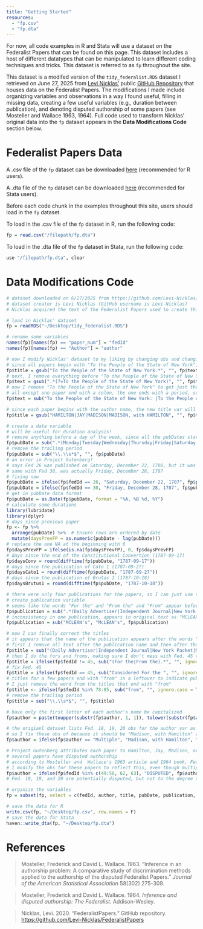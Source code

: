---
title: "Getting Started"
resources:
  - "fp.csv"
  - "fp.dta"
---

For now, all code examples in R and Stata will use a dataset on the Federalist Papers that can be found on this page. This dataset includes a host of different datatypes that can be manipulated to learn different coding techniques and tricks. This dataset is referred to as `fp` throughout the site.

This dataset is a modifed version of the `tidy_federalist.RDS` dataset I retrieved on June 27, 2025 from [Levi Nicklas'](https://github.com/Levi-Nicklas) public [GitHub Repository](https://github.com/Levi-Nicklas/FederalistPapers) that houses data on the Federalist Papers. The modifications I made include organizing variables and observations in a way I found useful, filling in missing data, creating a few useful variables (e.g., duration between publication), and denoting disputed authorship of some papers (see Mosteller and  Wallace 1963, 1964). Full code used to transform Nicklas' original data into the `fp` dataset appears in the **Data Modifications Code** section below.

# Federalist Papers Data

A .csv file of the `fp` dataset can be downloaded [here](fp.csv){target="_blank" download="fp.csv"} (recommended for R users).

A .dta file of the `fp` dataset can be downloaded [here](fp.dta){target="_blank" download="fp.dta"} (recommended for Stata users).

Before each code chunk in the examples throughout this site, users should load in the `fp` dataset. 

To load in the .csv file of the `fp` dataset in R, run the following code:
```{r eval = FALSE}
fp = read.csv("/filepath/fp.dta")
```


To load in the .dta file of the `fp` dataset in Stata, run the following code:
```{r eval = FALSE}
use "/filepath/fp.dta", clear
```


# Data Modifications Code
```{r eval = FALSE}

# dataset downloaded on 6/27/2025 from https://github.com/Levi-Nicklas/FederalistPapers/blob/main/scripts/Collect_and_CleanData.R 
# dataset creator is Levi Nicklas (GitHub username is Levi-Nicklas)
# Nicklas acquired the text of the Federalist Papers used to create this dataset from Project Gutenberg, so the text is trustworthy

# load in Nicklas' dataset
fp = readRDS("~/Desktop/tidy_federalist.RDS")

# rename some variables
names(fp)[names(fp) == "paper_num"] = "fedId"
names(fp)[names(fp) == "Author"] = "author"

# now I modify Nicklas' dataset to my liking by changing obs and changing/adding vars
# since all papers begin with "To the People of the State of New York", I extract all text before this to great the baseline for the title var
fp$title = gsub("To the People of the State of New York.*", "", fp$text)
# next, I remove everything before "To the People of the State of New York" to get each essay on its own
fp$text = gsub(".*(?=To the People of the State of New York)", "", fp$text, perl = TRUE)
# now I remove "To the People of the State of New York" to get just the text of the essay
# all except one paper end with a colon, the one ends with a period, so I include two expressions to capture this
fp$text = sub("To the People of the State of New York: |To the People of the State of New York. ", "", fp$text)

# since each paper begins with the author name, the new title var will naturally include that name so I have to remove it
fp$title = gsub("HAMILTON|JAY|MADISON|MADISON, with HAMILTON", "", fp$title)

# create a date variable
# will be useful for duration analysis!
# remove anything before a day of the week, since all the pubDates start that way
fp$pubDate = sub(".*(Monday|Tuesday|Wednesday|Thursday|Friday|Saturday|Sunday) ?", "\\1", fp$title)
# remove the trailing period
fp$pubDate = sub("\\.\\s*$", "", fp$pubDate)
# an error in Project Gutenberg!
# says Fed 26 was published on Saturday, December 22, 1788, but it was actually 1787!
# same with Fed 30, was actually Friday, December 28, 1787
# fixing now
fp$pubDate = ifelse(fp$fedId == 26, "Saturday, December 22, 1787", fp$pubDate)
fp$pubDate = ifelse(fp$fedId == 30, "Friday, December 28, 1787", fp$pubDate)
# get in pubDate data format
fp$pubDate = as.Date(fp$pubDate, format = "%A, %B %d, %Y")
# calculate some durations
library(lubridate)
library(dplyr)
# days since previous paper
fp <- fp %>%
  arrange(pubDate) %>%  # Ensure rows are ordered by date
  mutate(daysPrevFP = as.numeric(pubDate - lag(pubDate)))
# replace the one NA at the beginning with 0
fp$daysPrevFP = ifelse(is.na(fp$daysPrevFP), 0, fp$daysPrevFP)
# days since the end of the Constitutional Convertion (1787-09-17)
fp$daysConv = round(difftime(fp$pubDate, "1787-09-17"))
# days since the publication of Cato 1 (1787-09-27)
fp$daysCato1 = round(difftime(fp$pubDate, "1787-09-27"))
# days since the publication of Brutas 1 (1787-10-18)
fp$daysBrutus1 = round(difftime(fp$pubDate, "1787-10-18"))

# there were only four publications for the papers, so I can just use those to create the var
# create publication variable
# seems like the words "For the" and "From the" and "From" appear before each publication, using that to get what I want
fp$publication = sub(".*(Daily Advertiser|Independent Journal|New York Packet|McLEAN's Edition, New York).*", ignore.case = TRUE, "\\1", fp$title)
# inconsistency in one publication, appears in original text as "MCLEAN's" or "McLEAN's" so I standardize to the one the appears more often
fp$publication = sub("MCLEAN's", "McLEAN's", fp$publication)

# now I can finally correct the titles
# it appears that the name of the publication appears after the words "For the" and "From the"
# first I remove all text after the publication name and then after those words
fp$title = sub("(Daily Advertiser|Independent Journal|New York Packet|McLEAN's Edition, New York).*", "", ignore.case = TRUE, fp$title)
# then I do the fors and froms, making sure I don't mess with Fed. 45 that has it in the middle 
fp$title = ifelse(fp$fedId != 45, sub("(For the|From the).*", "", ignore.case = TRUE, fp$title), fp$title)
# fix Fed. 45
fp$title = ifelse(fp$fedId == 45, sub("Considered For the ", "", ignore.case = TRUE, fp$title), fp$title)
# titles for a few papers end with "from" in a leftover to indicate publication, but titles in other papers also contain the word 
# I just remove the word from the titles that end with "from"
fp$title <- ifelse(fp$fedId %in% 78:85, sub("from", "", ignore.case = TRUE, fp$title), fp$title)
# remove the trailing period
fp$title = sub("\\.\\s*$", "", fp$title)

# have only the first letter of each author's name be capitalized
fp$author = paste(toupper(substr(fp$author, 1, 1)), tolower(substr(fp$author, 2, nchar(fp$author))), sep="")

# the origianl dataset lists Fed. 18, 19, 20 obs for the author var as "Multiple" but I want to be more specific
# so I fix these obs of because it should be "Madison, with Hamilton" according to Project Gutenberg
fp$author = ifelse(fp$author == "Multiple", "Madison, with Hamilton", fp$author)

# Project Gutenberg attributes each paper to Hamilton, Jay, Madison, or Madison, with Hamilton
# several papers have disputed authorship
# according to Mosteller and  Wallace's 1963 article and 1964 book, Fed. 49-58, and 62-63 are disputed
# I modify the obs for these papers to reflect this, even though multiple scholars have attributed authorship
fp$author = ifelse(fp$fedId %in% c(49:58, 62, 63), "DISPUTED", fp$author)
# Fed. 18, 19, and 20 are potentially disputed, but not to the degree that the other noted papers are, so I ignore this possibility for now

# organize the variables
fp = subset(fp, select = c(fedId, author, title, pubDate, publication, text, daysPrevFP, daysConv, daysCato1, daysBrutus1))

# save the data for R
write.csv(fp, "~/Desktop/fp.csv", row.names = F)
# save the data for Stata
haven::write_dta(fp, "~/Desktop/fp.dta")
```


# References

> Mosteller, Frederick and David L. Wallace. 1963. "Inference in an authorship problem: A comparative study of discrimination methods applied to the authorship of the disputed Federalist Papers." *Journal of the American Statistical Association* 58(302) 275-309.

> Mosteller, Frederick and David L. Wallace. 1964. *Inference and disputed authorship: The Federalist.* Addison-Wesley.

> Nicklas, Levi. 2020. "FederalistPapers." GitHub repository. [https://github.com/Levi-Nicklas/FederalistPapers](https://github.com/Levi-Nicklas/FederalistPapers)